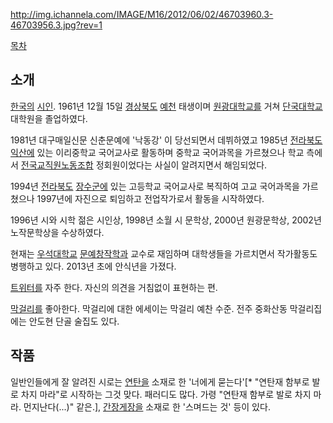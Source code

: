 http://img.ichannela.com/IMAGE/M16/2012/06/02/46703960.3-46703956.3.jpg?rev=1

[[목차]]

== 소개 ==
[[한국]]의 [[시인]]. 1961년 12월 15일 [[경상북도]] [[예천]] 태생이며 [[원광대학교]]를 거쳐 [[단국대학교]] 대학원을 졸업하였다. 

1981년 대구매일신문 신춘문예에 '낙동강' 이 당선되면서 데뷔하였고 1985년 [[전라북도]] [[익산]]에 있는 이리중학교 국어교사로 활동하며 중학교 국어과목을 가르쳤으나 학교 측에서 [[전국교직원노동조합]] 정회원이었다는 사실이 알려지면서 해임되었다. 

1994년 [[전라북도]] [[장수군]]에 있는 고등학교 국어교사로 복직하여 고교 국어과목을 가르쳤으나 1997년에 자진으로 퇴임하고 전업작가로서 활동을 시작하였다. 

1996년 시와 시학 젊은 시인상, 1998년 소월 시 문학상, 2000년 원광문학상, 2002년 노작문학상을 수상하였다. 

현재는 [[우석대학교]] [[문예창작학과]] 교수로 재임하며 대학생들을 가르치면서 작가활동도 병행하고 있다. 2013년 초에 안식년을 가졌다.

[[트위터]]를 자주 한다. 자신의 의견을 거침없이 표현하는 편. 

[[막걸리]]를 좋아한다. 막걸리에 대한 에세이는 막걸리 예찬 수준. 전주 중화산동 막걸리집에는 안도현 단골 술집도 있다.

== 작품 ==
일반인들에게 잘 알려진 시로는 [[연탄]]을 소재로 한 '너에게 묻는다'[* "연탄재 함부로 발로 차지 마라"로 시작하는 그것 맞다. 패러디도 많다. 가령 "연탄재 함부로 발로 차지 마라. 먼지난다(...)" 같은.], [[간장게장]]을 소재로 한 '스며드는 것' 등이 있다. 
